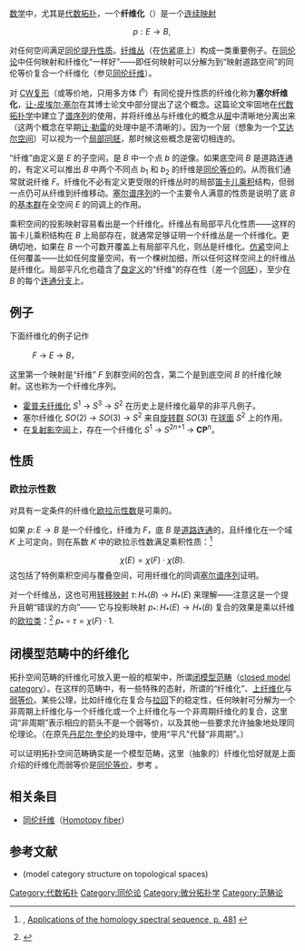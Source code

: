 {{Link style|time=2015-12-12T04:12:02+00:00}}
{{NoteTA
|G1 = Math
}}
{{About|代数拓扑中的纤维化|用于下降理论与范畴逻辑的范畴论中的纤维化|纤维范畴}} 
[[数学|数学]]中，尤其是[[代数拓扑|代数拓扑]]，一个'''纤维化'''（{{lang|en|fibration}}）是一个[[连续映射|连续映射]]

:<math>p:E\to B,\,</math>

对任何空间满足[[同伦提升性质|同伦提升性质]]。[[纤维丛|纤维丛]]（在[[仿紧|仿紧]]底上）构成一类重要例子。在[[同伦论|同伦论]]中任何映射和纤维化“一样好”——即任何映射可以分解为到“映射道路空间”的同伦等价复合一个纤维化（参见[[同伦纤维|同伦纤维]]）。

对 [[CW复形|CW复形]]（或等价地，只用多方体 I<sup>n</sup>）有同伦提升性质的纤维化称为'''塞尔纤维化'''，[[让-皮埃尔·塞尔|让-皮埃尔·塞尔]]在其博士论文中部分提出了这个概念。这篇论文牢固地在[[代数拓扑学|代数拓扑学]]中建立了[[谱序列|谱序列]]的使用，并将纤维丛与纤维化的概念从[[层_(数学)|层]]中清晰地分离出来（这两个概念在早期[[让·勒雷|让·勒雷]]的处理中是不清晰的）。因为一个层（想象为一个[[艾达尔空间|艾达尔空间]]）可以视为一个[[局部同胚|局部同胚]]，那时候这些概念是密切相连的。

“纤维”由定义是 ''E'' 的子空间，是 ''B'' 中一个点 ''b'' 的逆像。如果底空间 ''B'' 是道路连通的，有定义可以推出 ''B'' 中两个不同点 ''b''<sub>1</sub> 和 ''b''<sub>2</sub> 的纤维是[[同伦等价|同伦等价]]的。从而我们通常就说纤维 ''F''。纤维化不必有定义更受限的纤维丛时的局部[[笛卡儿乘积|笛卡儿乘积]]结构，但弱一点仍可从纤维到纤维移动。[[塞尔谱序列|塞尔谱序列]]的一个主要令人满意的性质是说明了底 ''B'' 的[[基本群|基本群]]在全空间 ''E'' 的同调上的作用。

乘积空间的投影映射容易看出是一个纤维化。纤维丛有局部平凡化性质——这样的笛卡儿乘积结构在 ''B'' 上局部存在，就通常足够证明一个纤维丛是一个纤维化。更确切地，如果在 ''B'' 一个可数开覆盖上有局部平凡化，则丛是纤维化。[[仿紧|仿紧]]空间上任何覆盖——比如任何度量空间，有一个棵树加细，所以任何这样空间上的纤维丛是纤维化。局部平凡化也蕴含了[[良定义|良定义]]的“纤维”的存在性（差一个[[同胚|同胚]]），至少在 ''B'' 的每个[[連通分支_(拓撲)|连通分支]]上。

==例子==
下面纤维化的例子记作
:''F'' → ''E'' → ''B''，
这里第一个映射是“纤维” ''F'' 到群空间的包含，第二个是到底空间 ''B'' 的纤维化映射。这也称为一个纤维化序列。
* [[霍普夫纤维化|霍普夫纤维化]] ''S''<sup>1</sup> →  ''S''<sup>3</sup> → ''S''<sup>2</sup> 在历史上是纤维化最早的非平凡例子。
* 塞尔纤维化 ''SO''(2) → ''SO''(3) → ''S''<sup>2</sup> 来自[[旋转群|旋转群]] ''SO''(3) 在[[球面|球面]] ''S''<sup>2</sup> 上的作用。
* 在[[复射影空间|复射影空间]]上，存在一个纤维化 ''S''<sup>1</sup> → ''S''<sup>2''n''+1</sup> → '''CP'''<sup>''n''</sup>。

== 性质 ==
=== 欧拉示性数 ===
{{main|欧拉示性数}}
对具有一定条件的纤维化[[欧拉示性数|欧拉示性数]]是可乘的。

如果 <math>p\colon E \to B</math> 是一个纤维化，纤维为 ''F''，底 ''B'' 是[[道路连通|道路连通]]的，且纤维化在一个域 ''K'' 上可定向，则在系数 ''K'' 中的欧拉示性数满足乘积性质：<ref>{{citation
|title=Algebraic Topology
|first=Edwin Henry
|last=Spanier
|authorlink=埃德温·斯潘尼尔
|publisher=Springer
|year=1982
|ISBN=978 0 38794426 5
|url=http://books.google.com/books?id=h-wc3TnZMCcC
|accessdate=2009-06-05
|archive-date=2017-02-10
|archive-url=https://web.archive.org/web/20170210193456/https://books.google.com/books?id=h-wc3TnZMCcC
|dead-url=no
}}, [http://books.google.com/books?id=h-wc3TnZMCcC&pg=PA481 Applications of the homology spectral sequence, p. 481] {{Wayback|url=http://books.google.com/books?id=h-wc3TnZMCcC&pg=PA481 |date=20210415005612 }}</ref>
:<math>\chi(E) = \chi(F)\cdot \chi(B).</math>
这包括了特例乘积空间与覆叠空间，可用纤维化的同调[[塞尔谱序列|塞尔谱序列]]证明。

对一个纤维丛，这也可用[[转移映射|转移映射]] <math>\tau\colon H_*(B) \to H_*(E)</math> 来理解——注意这是一个提升且朝“错误的方向”—— 它与投影映射 <math>p_*\colon H_*(E) \to H_*(B)</math> 复合的效果是乘以纤维的[[欧拉类|欧拉类]]：<ref>{{citation
|title=Fibre bundles and the Euler characteristic
|first=Daniel Henry
|last=Gottlieb
|journal=Journal of Differential Geometry
|volume=10
|number=1
|year=1975
|pages=39–48
|url=http://www.math.purdue.edu/~gottlieb/Bibliography/17FibreBundlesAndtheEulerCharacteristic.pdf
|accessdate=2009-06-05
|archive-date=2021-04-24
|archive-url=https://web.archive.org/web/20210424003508/https://www.math.purdue.edu/~gottlieb/Bibliography/17FibreBundlesAndtheEulerCharacteristic.pdf
|dead-url=no
}}</ref>
<math>p_* \circ \tau = \chi(F) \cdot 1.</math>

==闭模型范畴中的纤维化==

拓扑空间范畴的纤维化可放入更一般的框架中，所谓[[闭模型范畴|闭模型范畴]]（[[:en:closed_model_category|closed model category]]）。在这样的范畴中，有一些特殊的态射，所谓的“纤维化”、[[上纤维化|上纤维化]]与[[弱等价|弱等价]]。某些公理，比如纤维化在复合与[[拉回_(范畴论)|拉回]]下的稳定性，任何映射可分解为一个非周期上纤维化与一个纤维化或一个上纤维化与一个非周期纤维化的复合，这里词“非周期”表示相应的箭头不是一个弱等价，以及其他一些要求允许抽象地处理同伦理论。（在原先[[丹尼尔·奎伦|丹尼尔·奎伦]]的处理中，使用“平凡”代替“非周期”。）

可以证明拓扑空间范畴确实是一个模型范畴，这里（抽象的）纤维化恰好就是上面介绍的纤维化而弱等价是[[同伦等价|同伦等价]]，参考 {{harvtxt|Dwyer, Spaliński|1995}}。

==相关条目==
* [[同伦纤维|同伦纤维]]（[[:en:Homotopy_fiber|Homotopy fiber]]）

== 参考文献 ==
<references/>
* {{Citation | last1=Dwyer | first1=William G. | last2=Spaliński | first2=J. | title=Handbook of algebraic topology | url=http://hopf.math.purdue.edu/cgi-bin/generate?/Dwyer-Spalinski/theories | publisher=North-Holland | location=Amsterdam | id={{MathSciNet | id = 1361887}} | year=1995 | chapter=Homotopy theories and model categories | pages=73–126 | accessdate=2022-03-25 | archive-date=2021-02-09 | archive-url=https://web.archive.org/web/20210209105759/https://hopf.math.purdue.edu/cgi-bin/generate?%2FDwyer-Spalinski%2Ftheories | dead-url=yes }} (model category structure on topological spaces)

[[Category:代数拓扑|Category:代数拓扑]]
[[Category:同伦论|Category:同伦论]]
[[Category:微分拓扑学|Category:微分拓扑学]]
[[Category:范畴论|Category:范畴论]]